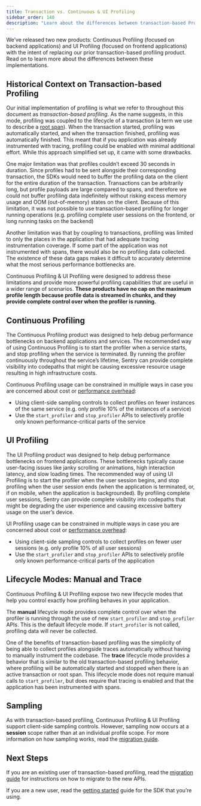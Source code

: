 ```yaml
---
title: Transaction vs. Continuous & UI Profiling
sidebar_order: 140
description: "Learn about the differences between transaction-based Profiling and the new Continuous & UI Profiling products."
---
```


We’ve released two new products: Continuous Profiling (focused on backend applications) and UI Profiling (focused on frontend applications) with the intent of replacing our prior transaction-based profiling product. Read on to learn more about the differences between these implementations.

## Historical Context on Transaction-based Profiling

Our initial implementation of profiling is what we refer to throughout this document as *transaction-based profiling*. As the name suggests, in this mode, profiling was coupled to the lifecycle of a transaction (a term we use to describe a [root span](https://docs.sentry.io/concepts/key-terms/tracing/)). When the transaction started, profiling was automatically started, and when the transaction finished, profiling was automatically finished. This meant that if you application was already instrumented with tracing, profiling could be enabled with minimal additional effort. While this approach simplified set up, it came with some drawbacks.

One major limitation was that profiles couldn’t exceed 30 seconds in duration. Since profiles had to be sent alongside their corresponding transaction, the SDKs would need to buffer the profiling data on the client for the entire duration of the transaction. Transactions can be arbitrarily long, but profile payloads are large compared to spans, and therefore we could not buffer profiling data indefinitely without risking excess memory usage and OOM (out-of-memory) states on the client. Because of this limitation, it was not possible to use transaction-based profiling for longer running operations (e.g. profiling complete user sessions on the frontend, or long running tasks on the backend)

Another limitation was that by coupling to transactions, profiling was limited to only the places in the application that had adequate tracing instrumentation coverage. If some part of the application was not instrumented with spans, there would also be no profiling data collected. The existence of these data gaps makes it difficult to accurately determine what the most serious performance bottlenecks are.

Continuous Profiling & UI Profiling were designed to address these limitations and provide more powerful profiling capabilities that are useful in a wider range of scenarios. **These products have no cap on the maximum profile length because profile data is streamed in chunks, and they provide complete control over when the profiler is running.**

## Continuous Profiling

The Continuous Profiling product was designed to help debug performance bottlenecks on backend applications and services. The recommended way of using Continuous Profiling is to start the profiler when a service starts, and stop profiling when the service is terminated. By running the profiler continuously throughout the service’s lifetime, Sentry can provide complete visibility into codepaths that might be causing excessive resource usage resulting in high infrastructure costs. 

Continuous Profiling usage can be constrained in multiple ways in case you are concerned about cost or [performance overhead](/product/explore/profiling/performance-overhead):

* Using client-side sampling controls to collect profiles on fewer instances of the same service (e.g. only profile 10% of the instances of a service)
* Use the `start_profiler` and `stop_profiler` APIs to selectively profile only known performance-critical parts of the service

## UI Profiling

The UI Profiling product was designed to help debug performance bottlenecks on frontend applications. These bottlenecks typically cause user-facing issues like janky scrolling or animations, high interaction latency, and slow loading times. The recommended way of using UI Profiling is to start the profiler when the user session begins, and stop profiling when the user session ends (when the application is terminated, or, if on mobile, when the application is backgrounded). By profiling complete user sessions, Sentry can provide complete visibility into codepaths that might be degrading the user experience and causing excessive battery usage on the user’s device.

UI Profiling usage can be constrained in multiple ways in case you are concerned about cost or [performance overhead](/product/explore/profiling/performance-overhead):

* Using client-side sampling controls to collect profiles on fewer user sessions (e.g. only profile 10% of all user sessions)
* Use the `start_profiler` and `stop_profiler` APIs to selectively profile only known performance-critical parts of the application

## Lifecycle Modes: Manual and Trace

Continuous Profiling & UI Profiling expose two new lifecycle modes that help you control exactly how profiling behaves in your application.

The **manual** lifecycle mode provides complete control over when the profiler is running through the use of new `start_profiler` and `stop_profiler` APIs. This is the default lifecycle mode. If `start_profiler` is not called, profiling data will never be collected.

One of the benefits of transaction-based profiling was the simplicity of being able to collect profiles alongside traces automatically without having to manually instrument the codebase. The **trace** lifecycle mode provides a behavior that is similar to the old transaction-based profiling behavior, where profiling will be automatically started and stopped when there is an active transaction or root span. This lifecycle mode does not require manual calls to `start_profiler`, but does require that tracing is enabled and that the application has been instrumented with spans.

## Sampling

As with transaction-based profiling, Continuous Profiling & UI Profiling support client-side sampling controls. However, sampling now occurs at a **session** scope rather than at an individual profile scope. For more information on how sampling works, read the [migration guide](/product/explore/profiling/continuous-ui-profiling-migration-guide/).

## Next Steps

If you are an existing user of transaction-based profiling, read the [migration guide](/product/explore/profiling/continuous-ui-profiling-migration-guide/) for instructions on how to migrate to the new APIs.

If you are a new user, read the [getting started](/product/explore/profiling/getting-started/) guide for the SDK that you’re using.
